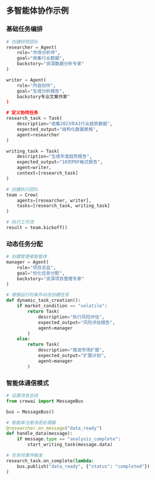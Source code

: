 ## 多智能体协作示例

### 基础任务编排
```python
# 创建研究团队
researcher = Agent(
    role="市场分析师",
    goal="收集行业数据",
    backstory="资深数据分析专家"
)

writer = Agent(
    role="内容创作",
    goal="生成分析报告",
    backstory专业文案作家"
)

# 定义协同任务
research_task = Task(
    description="收集2023年AI行业趋势数据",
    expected_output="结构化数据表格",
    agent=researcher
)

writing_task = Task(
    description="生成年度趋势报告",
    expected_output="10页PDF格式报告",
    agent=writer,
    context=[research_task]
)

# 创建执行团队
team = Crew(
    agents=[researcher, writer],
    tasks=[research_task, writing_task]
)

# 执行工作流
result = team.kickoff()
```

### 动态任务分配
```python
# 创建管理者智能体
manager = Agent(
    role="项目总监",
    goal="优化任务分配",
    backstory="资深项目管理专家"
)

# 根据运行时条件动态创建任务
def dynamic_task_creation():
    if market_condition == "volatile":
        return Task(
            description="执行风险评估",
            expected_output="风险评估报告",
            agent=manager
        )
    else:
        return Task(
            description="推进市场扩展",
            expected_output="扩展计划",
            agent=manager
        )
```

### 智能体通信模式
```python
# 设置消息总线
from crewai import MessageBus

bus = MessageBus()

# 智能体注册消息处理器
@researcher.on_message("data_ready")
def handle_data(message):
    if message.type == "analysis_complete":
        start_writing_task(message.data)

# 任务间事件触发
research_task.on_complete(lambda: 
    bus.publish("data_ready", {"status": "completed"})
)
```
